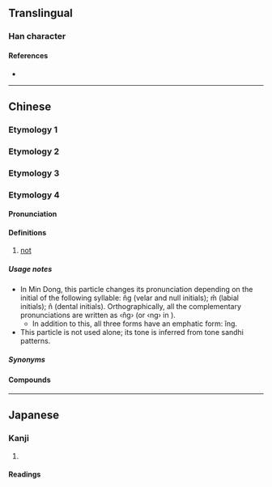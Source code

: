 {{character info}}
==Translingual==

===Han character===
{{Han char|rn=9|rad=人|as=04|sn=6|four=21290|canj=OMF|ids=⿰亻不}}

====References====
* {{Han ref|kx=0096.080|dkj=00446|hdz=10119.030|uh=4F13|ud=20243|bh=C9B8|bd=51640}}

----

==Chinese==

===Etymology 1===
{{zh-see|伾|v|mighty}}

===Etymology 2===
{{zh-see|不|v|no, not}}

===Etymology 3===
{{zh-see|背|v|back; behind; betray}}

===Etymology 4===
{{zh-forms|alt=毋-Min Nan,唔-Teochew}}

====Pronunciation====
{{zh-pron
|mb=
|md=n̂g/îng
|mda=Cdo-fzho, n̂g.ogg 
|mn=m̄
|mn-t=m6
|cat=adv
}}

====Definitions====
{{zh-hanzi}}

# {{lb|zh|Min}} [[not]]
#: {{zh-x|伓講|not speak; not say; needless to say|tr=n̂g-gōng|MD}}
#: {{zh-x|伓成|inappropriate; unwilling|tr=n̂g-siàng|MD}}
#: {{zh-x|伓捌|not know|tr=n̂g-báik|MD}}
#: {{zh-x|去 伓 去？|tr=kó̤-n̂g-kó̤|Do you want to go?|MD}}

=====Usage notes=====
* In Min Dong, this particle changes its pronunciation depending on the initial of the following syllable: n̂g (velar and null initials); m̂ (labial initials); n̂ (dental initials). Orthographically, all the complementary pronunciations are written as ‹n̂g› (or ‹ng› in {{zh-ref|Maclay (1929)}}).
** In addition to this, all three forms have an emphatic form: îng.
* This particle is not used alone; its tone is inferred from tone sandhi patterns.

=====Synonyms=====
{{zh-dial|不}}

====Compounds====
{{zh-der|伓是|伓使|伓好|伓通|伓便|伓應|伓講|伓是形|伓成|伓存|伓存意|伓在覺|伓啻|伓比|伓覺|伓中|伓該|伓管}}

----

==Japanese==

===Kanji===
{{ja-kanji|grade=|rs=人04}}

# {{rfdef|ja|sort=人04}}

====Readings====
{{ja-readings
|on=はい, へ, ひ
|kun=
}}